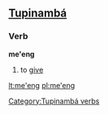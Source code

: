 ==[[Tupinambá]]==
===Verb===
'''me'eng'''
# to [[give]]

[[Category:Tupinambá verbs]]

[[lt:me'eng]]
[[pl:me'eng]]